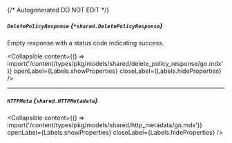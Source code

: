 {/* Autogenerated DO NOT EDIT  */}

##### `DeletePolicyResponse` *{`*shared.DeletePolicyResponse`}*
Empty response with a status code indicating success.

<Collapsible content={() => import('/content/types/pkg/models/shared/delete_policy_response/go.mdx')} openLabel={Labels.showProperties} closeLabel={Labels.hideProperties} />


---
##### `HTTPMeta` *{`shared.HTTPMetadata`}*

<Collapsible content={() => import('/content/types/pkg/models/shared/http_metadata/go.mdx')} openLabel={Labels.showProperties} closeLabel={Labels.hideProperties} />



